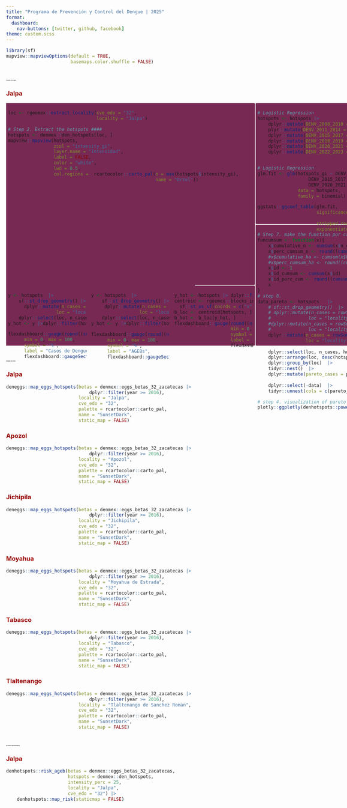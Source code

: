 ```yaml
---
title: "Programa de Prevención y Control del Dengue | 2025"
format: 
  dashboard:
    nav-buttons: [twitter, github, facebook]
theme: custom.scss
---
```


```r
library(sf)
mapview::mapviewOptions(default = TRUE,
                        basemaps.color.shuffle = FALSE)
```


# [**Hotspots de Dengue**]{style="font-size:2pt"}

::: panel-tabset

### [**Jalpa**]{style="color:#990000"}

<html>
<head>
```{=html}
<style>
body {
  margin: 0px;
  width: auto; 
  height: auto;
}

.wrapper {
    display: grid;
    grid-gap: 2px;
    grid-template-columns: 220px 220px 220px 550px;
    grid-template-rows: 160px 160px 160px 160px;
    background-color: #772953;
    color: "#772953";
  }

  .box {
    background-color: #772953;
    color: "#772953";
    border-radius: 2px;
    padding: 5px;
    font-size: 100%;

  }

  .a {
    grid-column: 1 / 4;
    grid-row: 1 / 4;
  }
  .b {
    grid-column: 4 ;
    grid-row: 1 / 3;
  }
  .c {
    grid-column: 4 ;
    grid-row: 3 / 5 ;
  }
  .d {
    grid-column: 3;
    grid-row: 4;
  }
  .e {
    grid-column: 2;
    grid-row: 4;
  }
  .f {
    grid-column: 1;
    grid-row: 4;
  }
</style>
```
</head>
<body>
::: wrapper
::: {.box .a}
```r
loc <- rgeomex::extract_locality(cve_edo = "32", 
                                 locality = "Jalpa")

# Step 2. Extract the hotspots ####
hotspots <- denmex::den_hotspots[loc, ]
mapview::mapview(hotspots,
                 zcol = "intensity_gi",
                 layer.name = "Intensidad",
                 label = FALSE,
                 color = "white",
                 lwd = 0.5, 
                 col.regions =  rcartocolor::carto_pal(n = max(hotspots$intensity_gi), 
                                                       name = "OrYel"))


```
:::

::: {.box .b}
```r
 
# Logistic Regression
hotspots <- hotspots |>
    dplyr::mutate(DENV_2008_2010 = DENV_2008 + DENV_2009 + DENV_2010) |>
    plyr::mutate(DENV_2011_2014 = DENV_2011 + DENV_2012 + DENV_2013 + DENV_2014) |>
    dplyr::mutate(DENV_2015_2017 = DENV_2015 +  DENV_2016 + DENV_2017) |>
    dplyr::mutate(DENV_2018_2019 = DENV_2018 +  DENV_2019) |>
    dplyr::mutate(DENV_2020_2021 = DENV_2020 +  DENV_2021) |>
    dplyr::mutate(DENV_2022_2023 = DENV_2022 +  DENV_2023) 


# Logistic Regression
glm.fit <- glm(hotspots_gi ~ DENV_2008_2010 + DENV_2011_2014 +
                   DENV_2015_2017 + DENV_2018_2019 +
                   DENV_2020_2021 + DENV_2022_2023,
               data = hotspots, 
               family = binomial)

ggstats::ggcoef_table(glm.fit,
                      significance_labels = c("Significativo", 
                                              "No singificativo"),
                      stripped_rows = TRUE,
                      exponentiate = TRUE) 
```
:::

::: {.box .c}
```r
# Step 7. make the function por calculate the cumulative ####
funcumsum <- function(x){
    x$cumulative_n <- cumsum(x$n_cases)
    x$perc_cumsum_n <- round((cumsum(x$n_cases)/sum(x$n_cases))*100, digits = 1)
    #x$cumulative_ha <- cumsum(x$ha)
    #x$perc_cumsum_ha <- round((cumsum(x$ha)/sum(x$ha))*100, digits = 1)
    x$id <- 1
    x$id_cumsum <- cumsum(x$id)
    x$id_perc_cum <- round((cumsum(x$id)/nrow(x))*100, digits = 1)
    x
}
# step 8.
data_pareto <- hotspots   |>
    # sf::st_drop_geometry()  |>
    # dplyr::mutate(n_cases = rowSums(dplyr::select(., dplyr::starts_with("DENV"))),
    #              loc = "locality")
    #dplyr::mutate(n_cases = rowSums(dplyr::across(DENV_2008:DENV_2021)),
    #              loc = "locality")  |>
    dplyr::mutate(n_cases = rowSums(dplyr::across(dplyr::starts_with("DENV"))),
                  loc = "locality") |>
    
    dplyr::select(loc, n_cases, hotspots_gi)  |>
    dplyr::arrange(loc, desc(hotspots_gi), desc(n_cases))  |>
    dplyr::group_by(loc)  |>
    tidyr::nest()  |>
    dplyr::mutate(pareto_cases = purrr::map(data,
                                            funcumsum))  |>
    dplyr::select(-data)  |>
    tidyr::unnest(cols = c(pareto_cases))

# step 4. visualization of pareto rules 
plotly::ggplotly(denhotspots::power_law_plot(x = data_pareto))  |> plotly::layout(showlegend = FALSE)

```
:::

::: {.box .d}
```r
y_hot <- hotspots |> dplyr::filter(hotspots_gi == 1)
centroid <- rgeomex::blocks_ine20_mx_centroid |>
  sf::st_as_sf(coords = c("x", "y"), crs = 4326)
b_loc <- centroid[hotspots, ]
b_hot <- b_loc[y_hot, ]
flexdashboard::gauge(round((nrow(b_hot)/nrow(b_loc))*100, digits = 1),
                     min = 0, max = 100, 
                     symbol = '%', 
                     label = "Manzanas",
                     flexdashboard::gaugeSectors(success = c(0, 30), 
                                                 warning = c(31, 50), 
                                                 danger = c(51, 100),
                                                 colors = c("#11BB33", #"#63C1A0", 
                                                            "#FC8427",
                                                            "#E01A59")))
```
:::

::: {.box .e}
```r

y <- hotspots  |>
    sf::st_drop_geometry() |>
     dplyr::mutate(n_cases = rowSums(dplyr::across(dplyr::starts_with("DENV"))),
                  loc = "locality") |>
    dplyr::select(loc, n_cases, hotspots_gi) 
y_hot <- y |>dplyr::filter(hotspots_gi == 1)
  
flexdashboard::gauge(round((nrow(y_hot)/nrow(y))*100, digits = 1),
      min = 0, max = 100, 
      symbol = '%', 
      label = "AGEBs",
      flexdashboard::gaugeSectors(success = c(0, 30), 
                                  warning = c(31, 50), 
                                  danger = c(51, 100),
                                  colors = c("#11BB33",
                                             "#FC8427",
                                             "#E01A59")))
```
:::

::: {.box .f}
```r

y <- hotspots  |>
    sf::st_drop_geometry() |>
      dplyr::mutate(n_cases = rowSums(dplyr::across(dplyr::starts_with("DENV"))),
                  loc = "locality") |>
    dplyr::select(loc, n_cases, hotspots_gi) 
y_hot <- y |>dplyr::filter(hotspots_gi == 1)

flexdashboard::gauge(round((sum(y_hot$n_cases)/sum(y$n_cases))*100, digits = 1),
      min = 0, max = 100, 
      symbol = '%', 
      label = "Casos de Dengue",
      flexdashboard::gaugeSectors(success = c(11, 100), 
                                  warning = c(6, 10), 
                                  danger = c(0, 5),
                                  colors = c("#11BB33", 
                                             "#FC8427",
                                             "#E01A59")))
```
:::
:::
</body>
</html>



:::

# [**Hotspots de Vector**]{style="font-size:2pt"}

::: panel-tabset


### [**Jalpa**]{style="color:#990000"}
```r
deneggs::map_eggs_hotspots(betas = denmex::eggs_betas_32_zacatecas |>
                               dplyr::filter(year >= 2016),
                           locality = "Jalpa",
                           cve_edo = "32",
                           palette = rcartocolor::carto_pal,
                           name = "SunsetDark",
                           static_map = FALSE)
```

### [**Apozol**]{style="color:#990000"}
```r
deneggs::map_eggs_hotspots(betas = denmex::eggs_betas_32_zacatecas |>
                               dplyr::filter(year >= 2016),
                           locality = "Apozol",
                           cve_edo = "32",
                           palette = rcartocolor::carto_pal,
                           name = "SunsetDark",
                           static_map = FALSE)
```

### [**Jichipila**]{style="color:#990000"}
```r
deneggs::map_eggs_hotspots(betas = denmex::eggs_betas_32_zacatecas |>
                               dplyr::filter(year >= 2016),
                           locality = "Jichipila",
                           cve_edo = "32",
                           palette = rcartocolor::carto_pal,
                           name = "SunsetDark",
                           static_map = FALSE)
```

### [**Moyahua**]{style="color:#990000"}
```r
deneggs::map_eggs_hotspots(betas = denmex::eggs_betas_32_zacatecas |>
                               dplyr::filter(year >= 2016),
                           locality = "Moyahua de Estrada",
                           cve_edo = "32",
                           palette = rcartocolor::carto_pal,
                           name = "SunsetDark",
                           static_map = FALSE)
```

### [**Tabasco**]{style="color:#990000"}
```r
deneggs::map_eggs_hotspots(betas = denmex::eggs_betas_32_zacatecas |>
                               dplyr::filter(year >= 2016),
                           locality = "Tabasco",
                           cve_edo = "32",
                           palette = rcartocolor::carto_pal,
                           name = "SunsetDark",
                           static_map = FALSE)
```

### [**Tlaltenango**]{style="color:#990000"}
```r
deneggs::map_eggs_hotspots(betas = denmex::eggs_betas_32_zacatecas |>
                               dplyr::filter(year >= 2016),
                           locality = "Tlaltenango de Sanchez Roman",
                           cve_edo = "32",
                           palette = rcartocolor::carto_pal,
                           name = "SunsetDark",
                           static_map = FALSE)
```


:::


# [**Escenarios Epidemiológicos**]{style="font-size:2pt"}

::: panel-tabset
### [**Jalpa**]{style="color:#990000"}
```r
denhotspots::risk_ageb(betas = denmex::eggs_betas_32_zacatecas,
                       hotspots = denmex::den_hotspots,
                       intensity_perc = 25,
                       locality = "Jalpa",
                       cve_edo = "32") |>
    denhotspots::map_risk(staticmap = FALSE)

```


:::



